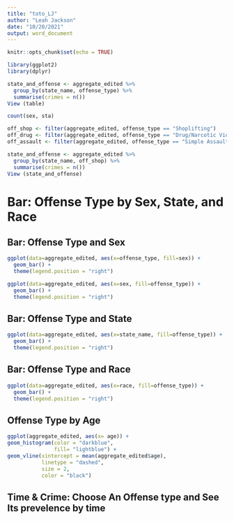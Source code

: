 ```yaml
---
title: "toto_LJ"
author: "Leah Jackson"
date: "10/20/2021"
output: word_document
---
```


```r
knitr::opts_chunk$set(echo = TRUE)
```

```r
library(ggplot2)
library(dplyr)
```

```r
state_and_offense <- aggregate_edited %>%
  group_by(state_name, offense_type) %>%
  summarise(crimes = n())
View (table)
```

```r
count(sex, sta)
```

```r

off_shop <- filter(aggregate_edited, offense_type == "Shoplifting")
off_drug <- filter(aggregate_edited, offense_type == "Drug/Narcotic Violations")
off_assault <- filter(aggregate_edited, offense_type == "Simple Assault")

state_and_offense <- aggregate_edited %>%
  group_by(state_name, off_shop) %>%
  summarise(crimes = n())
View (state_and_offense)


```

# Bar: Offense Type by Sex, State, and Race

## Bar: Offense Type and Sex
```r
ggplot(data=aggregate_edited, aes(x=offense_type, fill=sex)) +
  geom_bar() +
  theme(legend.position = "right")
```
```r
ggplot(data=aggregate_edited, aes(x=sex, fill=offense_type)) +
  geom_bar() +
  theme(legend.position = "right")
```

## Bar: Offense Type and State
```r
ggplot(data=aggregate_edited, aes(x=state_name, fill=offense_type)) +
  geom_bar() +
  theme(legend.position = "right")
```

## Bar: Offense Type and Race
```r
ggplot(data=aggregate_edited, aes(x=race, fill=offense_type)) +
  geom_bar() +
  theme(legend.position = "right")
```


## Offense Type by Age

```r
ggplot(aggregate_edited, aes(x= age)) + 
geom_histogram(color = "darkblue", 
               fill= "lightblue") + 
geom_vline(xintercept = mean(aggregate_edited$age), 
           linetype = "dashed", 
           size = 2, 
           color = "black")
```


## Time & Crime: Choose An Offense type and See Its prevelence by time


